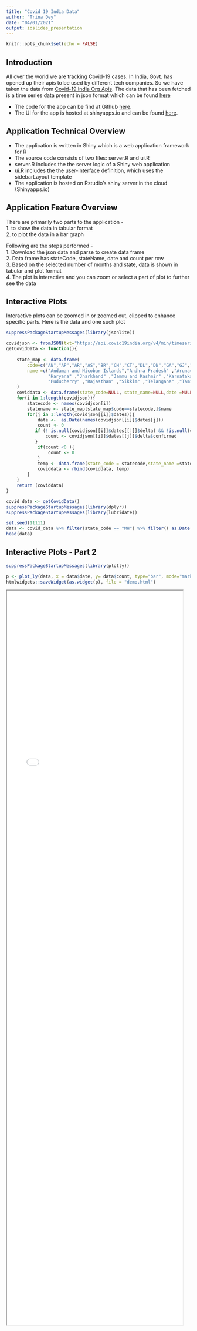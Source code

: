 ```yaml
---
title: "Covid 19 India Data"
author: "Trina Dey"
date: "04/01/2021"
output: ioslides_presentation
---
```


```r
knitr::opts_chunk$set(echo = FALSE)
```
## Introduction

All over the world we are tracking Covid-19 cases. In India, Govt. has opened up their apis to be used by different tech companies. So we have taken the data from <a href="https://api.covid19india.org/">Covid-19 India Org Apis</a>. The data that has been fetched is a time series data present in json format which can be found <a href="https://api.covid19india.org/v4/min/timeseries.min.json">here</a> 

- The code for the app can be find at Github <a href="https://github.com/TD0401/CourseraDataProduct/tree/gh-pages/Week4Assignment/ShinyApp/CovidIndia">here</a>.  
- The UI for the app is hosted at shinyapps.io and can be found <a href="https://td0401.shinyapps.io/covidindia/">here</a>.

## Application Technical Overview

- The application is written in Shiny which is a web application framework for R
- The source code consists of two files: server.R and ui.R
- server.R includes the the server logic of a Shiny web application
- ui.R includes the the user-interface definition, which uses the sidebarLayout template
- The application is hosted on Rstudio's shiny server in the cloud (Shinyapps.io)

## Application Feature Overview

There are primarily two parts to the application -   
1. to show the data in tabular format  
2.  to plot the data in a bar graph  

Following are the steps performed -   
1. Download the json data and parse to create data frame  
2. Data frame has stateCode, stateName, date and count per row  
3. Based on the selected number of months and state, data is shown in tabular and plot format  
4. The plot is interactive and you can zoom or select a part of plot to further see the data

## Interactive Plots

Interactive plots can be zoomed in or zoomed out, clipped to enhance specific parts. Here is the data and one such plot
```r
suppressPackageStartupMessages(library(jsonlite))

covidjson <- fromJSON(txt="https://api.covid19india.org/v4/min/timeseries.min.json",simplifyVector = FALSE)
getCovidData <- function(){
    
    state_map <- data.frame(
        code=c("AN","AP","AR","AS","BR","CH","CT","DL","DN","GA","GJ","HP","HR","JH","JK","KA","KL","LA","MH","ML","MN","MP","MZ","NL","OR","PB","PY","RJ","SK","TG","TN","TR","UP","UT","WB","TT","UN"),
        name =c("Andaman and Nicobar Islands","Andhra Pradesh" ,"Arunachal Pradesh" ,"Assam" ,"Bihar" ,"Chandigarh" ,"Chattisgarh" ,"Delhi" ,"Dadar and Nagar Haveli" ,"Goa" ,"Gujarat" ,"Himachal Pradesh", 
                "Haryana" ,"Jharkhand" ,"Jammu and Kashmir" ,"Karnataka" ,"Kerala" ,"Ladakh" ,"Maharashtra" ,"Meghalaya" ,"Manipur" ,"Madhya Pradesh" ,"Mizoram" ,"Nagaland" ,"Orissa" ,"Punjab" ,
                "Puducherry" ,"Rajasthan" ,"Sikkim" ,"Telangana" ,"Tamil Nadu" ,"Tripura" ,"Uttar Pradesh" ,"Uttarakhand" ,"West Bengal","TT","UN" )
    )
    coviddata <- data.frame(state_code=NULL, state_name=NULL,date =NULL, count=NULL)
    for(i in 1:length(covidjson)){
        statecode <- names(covidjson[i])
        statename <- state_map[state_map$code==statecode,]$name
        for(j in 1:length(covidjson[[i]]$dates)){
            date <-  as.Date(names(covidjson[[i]]$dates[j]))
            count <- 0 
           if (! is.null(covidjson[[i]]$dates[[j]]$delta) && !is.null(covidjson[[i]]$dates[[j]]$delta$confirmed)){
               count <- covidjson[[i]]$dates[[j]]$delta$confirmed
           }
            if(count <0 ){
                count <- 0
            }
            temp <- data.frame(state_code = statecode,state_name =statename, date = date, count = count )
            coviddata <- rbind(coviddata, temp)
        }
    }
    return (coviddata)
}

covid_data <- getCovidData()
suppressPackageStartupMessages(library(dplyr))
suppressPackageStartupMessages(library(lubridate))

set.seed(11111)
data <- covid_data %>% filter(state_code == "MH") %>% filter(( as.Date(today())-date) <=  15)
head(data)
```

## Interactive Plots - Part 2

```r
suppressPackageStartupMessages(library(plotly))

p <- plot_ly(data, x = data$date, y= data$count, type="bar", mode="markers")
htmlwidgets::saveWidget(as.widget(p), file = "demo.html")

```
<iframe src="demo.html" style="position:absolute;height:50%;width:50%"></iframe>
